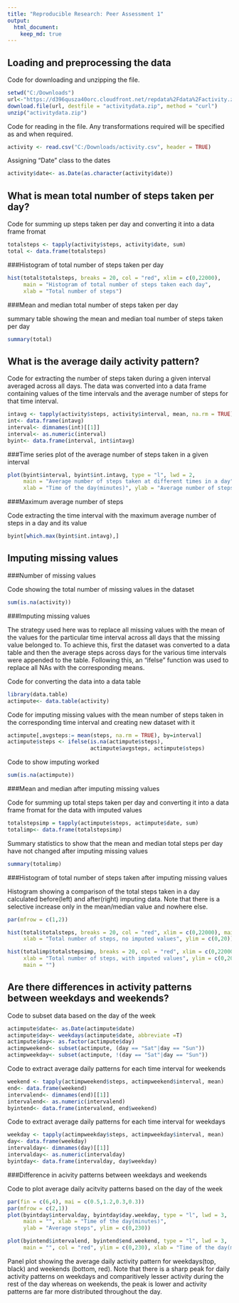```yaml
---
title: "Reproducible Research: Peer Assessment 1"
output: 
  html_document:
    keep_md: true
---
```



## Loading and preprocessing the data

Code for downloading and unzipping the file.

```r
setwd("C:/Downloads")
url<-"https://d396qusza40orc.cloudfront.net/repdata%2Fdata%2Factivity.zip"
download.file(url, destfile = "activitydata.zip", method = "curl")
unzip("activitydata.zip")
```

Code for reading in the file. Any transformations required will be specified as and when required.

```r
activity <- read.csv("C:/Downloads/activity.csv", header = TRUE)
```

Assigning "Date" class to the dates

```r
activity$date<- as.Date(as.character(activity$date))
```


## What is mean total number of steps taken per day?

Code for summing up steps taken per day and converting it into a data frame fromat

```r
totalsteps <- tapply(activity$steps, activity$date, sum)
total <- data.frame(totalsteps)
```

###Histogram of total number of steps taken per day

```r
hist(total$totalsteps, breaks = 20, col = "red", xlim = c(0,22000),
     main = "Histogram of total number of steps taken each day",
     xlab = "Total number of steps")
```

###Mean and median total number of steps taken per day

summary table showing the mean and median toal number of steps taken per day

```r
summary(total)
```


## What is the average daily activity pattern?

Code for extracting the number of steps taken during a given interval averaged across all days. The data was converted into a data frame containing values of the time intervals and the average number of steps for that time interval.

```r
intavg <- tapply(activity$steps, activity$interval, mean, na.rm = TRUE)
int<- data.frame(intavg)
interval<- dimnames(int)[[1]]
interval<- as.numeric(interval)
byint<- data.frame(interval, int$intavg)
```

###Time series plot of the average number of steps taken in a given interval

```r
plot(byint$interval, byint$int.intavg, type = "l", lwd = 2,
     main = "Average number of steps taken at different times in a day",
     xlab = "Time of the day(minutes)", ylab = "Average number of steps taken")
```

###Maximum average number of steps

Code extracting the time interval with the maximum average number of steps in a day and its value

```r
byint[which.max(byint$int.intavg),]
```


## Imputing missing values

###Number of missing values

Code showing the total number of missing values in the dataset

```r
sum(is.na(activity))
```

###Imputing missing values

The strategy used here was to replace all missing values with the mean of the values for the particular time interval across all days that the missing value belonged to. To achieve this, first the dataset was converted to a data table and then the average steps across days for the various time intervals were appended to the table. Following this, an "ifelse" function was used to replace all NAs with the corresponding means.

Code for converting the data into a data table

```r
library(data.table)
actimpute<- data.table(activity)
```

Code for imputing missing values with the mean number of steps taken in the corresponding time interval and creating new dataset with it

```r
actimpute[,avgsteps:= mean(steps, na.rm = TRUE), by=interval]
actimpute$steps <- ifelse(is.na(actimpute$steps), 
                          actimpute$avgsteps, actimpute$steps)
```

Code to show imputing worked

```r
sum(is.na(actimpute))
```

###Mean and median after imputing missing values

Code for summing up total steps taken per day and converting it into a data frame fromat for the data with imputed values

```r
totalstepsimp = tapply(actimpute$steps, actimpute$date, sum)
totalimp<- data.frame(totalstepsimp)
```

Summary statistics to show that the mean and median total steps per day have not changed after imputing missing values

```r
summary(totalimp)
```

###Histogram of total number of steps taken after imputing missing values

Histogram showing a comparison of the total steps taken in a day calculated before(left) and after(right) imputing data. Note that there is a selective increase only in the mean/median value and nowhere else.

```r
par(mfrow = c(1,2))

hist(total$totalsteps, breaks = 20, col = "red", xlim = c(0,22000), main = "",
     xlab = "Total number of steps, no imputed values", ylim = c(0,20))

hist(totalimp$totalstepsimp, breaks = 20, col = "red", xlim = c(0,22000),
     xlab = "Total number of steps, with imputed values", ylim = c(0,20),
     main = "")
```


## Are there differences in activity patterns between weekdays and weekends?

Code to subset data based on the day of the week

```r
actimpute$date<- as.Date(actimpute$date)
actimpute$day<- weekdays(actimpute$date, abbreviate =T)
actimpute$day<- as.factor(actimpute$day)
actimpweekend<- subset(actimpute, (day == "Sat"|day == "Sun"))
actimpweekday<- subset(actimpute, !(day == "Sat"|day == "Sun"))
```

Code to extract average daily patterns for each time interval for weekends

```r
weekend <- tapply(actimpweekend$steps, actimpweekend$interval, mean)
end<- data.frame(weekend)
intervalend<- dimnames(end)[[1]]
intervalend<- as.numeric(intervalend)
byintend<- data.frame(intervalend, end$weekend)
```

Code to extract average daily patterns for each time interval for weekdays

```r
weekday <- tapply(actimpweekday$steps, actimpweekday$interval, mean)
day<- data.frame(weekday)
intervalday<- dimnames(day)[[1]]
intervalday<- as.numeric(intervalday)
byintday<- data.frame(intervalday, day$weekday)
```

###Difference in acivity patterns between weekdays and weekends

Code to plot average daily acitvity patterns based on the day of the week

```r
par(fin = c(6,4), mai = c(0.5,1.2,0.3,0.3))
par(mfrow = c(2,1))
plot(byintday$intervalday, byintday$day.weekday, type = "l", lwd = 3,
     main = "", xlab = "Time of the day(minutes)",     
     ylab = "Average steps", ylim = c(0,230))

plot(byintend$intervalend, byintend$end.weekend, type = "l", lwd = 3,
     main = "", col = "red", ylim = c(0,230), xlab = "Time of the day(minutes)", ylab = "Average steps")

```

Panel plot showing the average daily activity pattern for weekdays(top, black) and weekends (bottom, red). Note that there is a sharp peak for daily activity patterns on weekdays and comparitively lesser activity during the rest of the day whereas on weekends, the peak is lower and activity patterns are far more distributed throughout the day.
